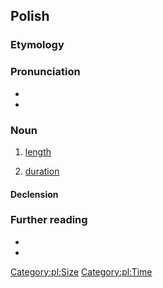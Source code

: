 ==Polish==

===Etymology===
{{suffix|pl|długi|ość}}

===Pronunciation===
* {{pl-IPA}}
* {{audio|pl|Pl-długość.ogg|audio}}

===Noun===
{{pl-noun|f}}

# [[length]]
#: {{ux|pl|'''Długość''' stołu wynosi 150 cm.|The '''length''' of the table is 150 cm.}}
# [[duration]]

====Declension====
{{pl-decl-noun-f}}

===Further reading===
* {{R:pl:WSJP}}
* {{R:PWN}}

[[Category:pl:Size]]
[[Category:pl:Time]]